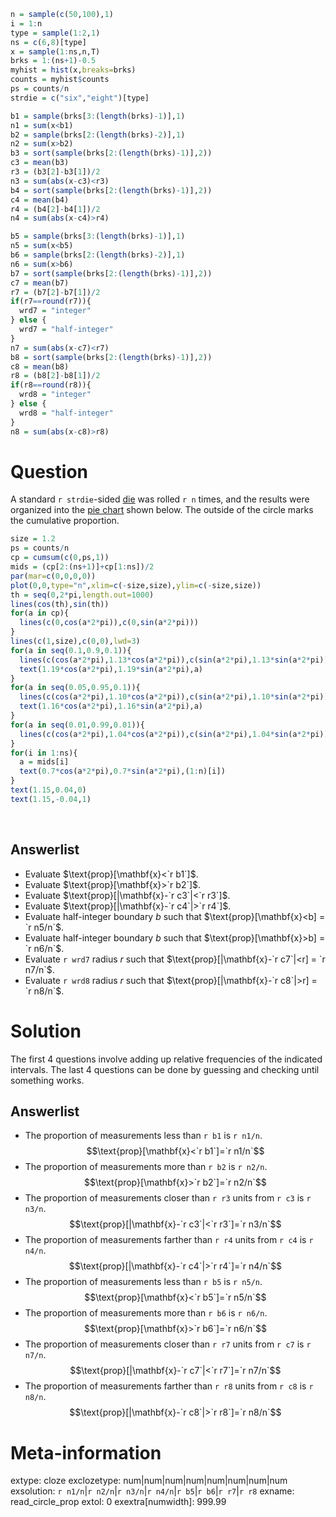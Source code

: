 ```r
n = sample(c(50,100),1)
i = 1:n
type = sample(1:2,1)
ns = c(6,8)[type]
x = sample(1:ns,n,T)
brks = 1:(ns+1)-0.5
myhist = hist(x,breaks=brks)
counts = myhist$counts
ps = counts/n
strdie = c("six","eight")[type]

b1 = sample(brks[3:(length(brks)-1)],1)
n1 = sum(x<b1)
b2 = sample(brks[2:(length(brks)-2)],1)
n2 = sum(x>b2)
b3 = sort(sample(brks[2:(length(brks)-1)],2))
c3 = mean(b3)
r3 = (b3[2]-b3[1])/2
n3 = sum(abs(x-c3)<r3)
b4 = sort(sample(brks[2:(length(brks)-1)],2))
c4 = mean(b4)
r4 = (b4[2]-b4[1])/2
n4 = sum(abs(x-c4)>r4)

b5 = sample(brks[3:(length(brks)-1)],1)
n5 = sum(x<b5)
b6 = sample(brks[2:(length(brks)-2)],1)
n6 = sum(x>b6)
b7 = sort(sample(brks[2:(length(brks)-1)],2))
c7 = mean(b7)
r7 = (b7[2]-b7[1])/2
if(r7==round(r7)){
  wrd7 = "integer"
} else {
  wrd7 = "half-integer"
}
n7 = sum(abs(x-c7)<r7)
b8 = sort(sample(brks[2:(length(brks)-1)],2))
c8 = mean(b8)
r8 = (b8[2]-b8[1])/2
if(r8==round(r8)){
  wrd8 = "integer"
} else {
  wrd8 = "half-integer"
}
n8 = sum(abs(x-c8)>r8)
```


Question
========

A standard `r strdie`-sided [die](https://en.wikipedia.org/wiki/Dice) was rolled `r n` times, and the results were organized into the [pie chart](https://en.wikipedia.org/wiki/Pie_chart){target="blank"} shown below. The outside of the circle marks the cumulative proportion.

```r
size = 1.2
ps = counts/n
cp = cumsum(c(0,ps,1))
mids = (cp[2:(ns+1)]+cp[1:ns])/2
par(mar=c(0,0,0,0))
plot(0,0,type="n",xlim=c(-size,size),ylim=c(-size,size))
th = seq(0,2*pi,length.out=1000)
lines(cos(th),sin(th))
for(a in cp){
  lines(c(0,cos(a*2*pi)),c(0,sin(a*2*pi)))
}
lines(c(1,size),c(0,0),lwd=3)
for(a in seq(0.1,0.9,0.1)){
  lines(c(cos(a*2*pi),1.13*cos(a*2*pi)),c(sin(a*2*pi),1.13*sin(a*2*pi)))
  text(1.19*cos(a*2*pi),1.19*sin(a*2*pi),a)
}
for(a in seq(0.05,0.95,0.1)){
  lines(c(cos(a*2*pi),1.10*cos(a*2*pi)),c(sin(a*2*pi),1.10*sin(a*2*pi)))
  text(1.16*cos(a*2*pi),1.16*sin(a*2*pi),a)
}
for(a in seq(0.01,0.99,0.01)){
  lines(c(cos(a*2*pi),1.04*cos(a*2*pi)),c(sin(a*2*pi),1.04*sin(a*2*pi)))
}
for(i in 1:ns){
  a = mids[i]
  text(0.7*cos(a*2*pi),0.7*sin(a*2*pi),(1:n)[i])
}
text(1.15,0.04,0)
text(1.15,-0.04,1)
```
\


Answerlist
--------
* Evaluate $\text{prop}[\mathbf{x}<`r b1`]$.
* Evaluate $\text{prop}[\mathbf{x}>`r b2`]$.
* Evaluate $\text{prop}[|\mathbf{x}-`r c3`|<`r r3`]$.
* Evaluate $\text{prop}[|\mathbf{x}-`r c4`|>`r r4`]$.
* Evaluate half-integer boundary $b$ such that $\text{prop}[\mathbf{x}<b] = `r n5/n`$.
* Evaluate half-integer boundary $b$ such that $\text{prop}[\mathbf{x}>b] = `r n6/n`$.
* Evaluate `r wrd7` radius $r$ such that $\text{prop}[|\mathbf{x}-`r c7`|<r] = `r n7/n`$.
* Evaluate `r wrd8` radius $r$ such that $\text{prop}[|\mathbf{x}-`r c8`|>r] = `r n8/n`$.


Solution
========

The first 4 questions involve adding up relative frequencies of the indicated intervals. The last 4 questions can be done by guessing and checking until something works.

Answerlist
--------
* The proportion of measurements less than `r b1` is `r n1/n`. $$\text{prop}[\mathbf{x}<`r b1`]=`r n1/n`$$
* The proportion of measurements more than `r b2` is `r n2/n`. $$\text{prop}[\mathbf{x}>`r b2`]=`r n2/n`$$
* The proportion of measurements closer than `r r3` units from `r c3` is `r n3/n`. $$\text{prop}[|\mathbf{x}-`r c3`|<`r r3`]=`r n3/n`$$
* The proportion of measurements farther than `r r4` units from `r c4` is `r n4/n`. $$\text{prop}[|\mathbf{x}-`r c4`|>`r r4`]=`r n4/n`$$
* The proportion of measurements less than `r b5` is `r n5/n`. $$\text{prop}[\mathbf{x}<`r b5`]=`r n5/n`$$
* The proportion of measurements more than `r b6` is `r n6/n`. $$\text{prop}[\mathbf{x}>`r b6`]=`r n6/n`$$
* The proportion of measurements closer than `r r7` units from `r c7` is `r n7/n`. $$\text{prop}[|\mathbf{x}-`r c7`|<`r r7`]=`r n7/n`$$
* The proportion of measurements farther than `r r8` units from `r c8` is `r n8/n`. $$\text{prop}[|\mathbf{x}-`r c8`|>`r r8`]=`r n8/n`$$


Meta-information
================
extype: cloze
exclozetype: num|num|num|num|num|num|num|num
exsolution: `r n1/n`|`r n2/n`|`r n3/n`|`r n4/n`|`r b5`|`r b6`|`r r7`|`r r8`
exname: read_circle_prop
extol: 0
exextra[numwidth]: 999.99
